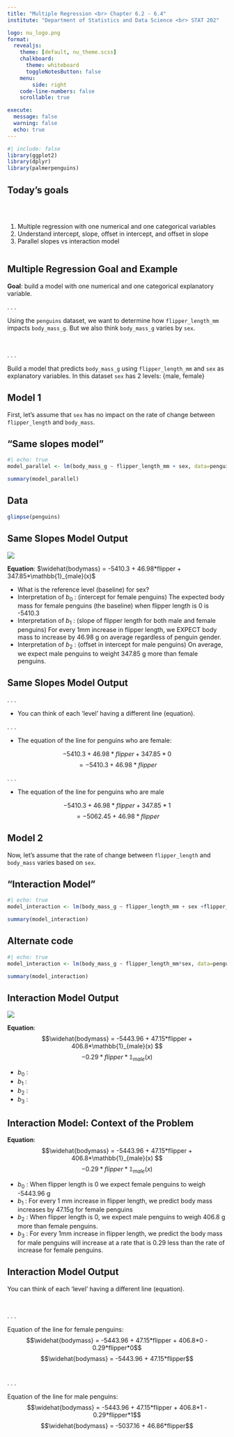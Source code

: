 ```yaml
---
title: "Multiple Regression <br> Chapter 6.2 - 6.4"
institute: "Department of Statistics and Data Science <br> STAT 202"

logo: nu_logo.png
format: 
  revealjs:
    theme: [default, nu_theme.scss]
    chalkboard:
      theme: whiteboard
      toggleNotesButton: false
    menu:
        side: right
    code-line-numbers: false
    scrollable: true

execute:
  message: false
  warning: false
  echo: true
---
```


```r
#| include: false
library(ggplot2)
library(dplyr)
library(palmerpenguins)
```

## Today's goals {background-image="images_horst/comics/correlation.png" background-size="400px" background-opacity="50%" background-position="85% 50%"}

<br/>

::: columns
::: {.column width="60%"}
1.  Multiple regression with one numerical and one categorical variables
2.  Understand intercept, slope, offset in intercept, and offset in slope
3.  Parallel slopes vs interaction model
:::
:::

## Multiple Regression Goal and Example

**Goal**: build a model with one numerical and one categorical explanatory variable.

. . .

Using the `penguins` dataset, we want to determine how `flipper_length_mm` impacts `body_mass_g`. But we also think `body_mass_g` varies by `sex`.

<br>

. . .

Build a model that predicts `body_mass_g` using `flipper_length_mm` and `sex` as explanatory variables. In this dataset `sex` has 2 levels: {male, female}

## Model 1

First, let's assume that `sex` has no impact on the rate of change between `flipper_length` and `body_mass`.

::: panel-tabset
## "Same slopes model"

```r
#| echo: true
model_parallel <- lm(body_mass_g ~ flipper_length_mm + sex, data=penguins)

summary(model_parallel)
```

## Data

```r
glimpse(penguins)
```
:::

## Same Slopes Model Output

::: {.absolute top="0%" left="90%" width="100"}
![](images_lecture/participate_icon.png)
:::

**Equation**: $\widehat{bodymass} = -5410.3 + 46.98*flipper + 347.85*\mathbb{1}_{male}(x)$

::: incremental
-   What is the reference level (baseline) for sex?
-   Interpretation of $b_0$ : (intercept for female penguins) The expected body mass for female penguins (the baseline) when flipper length is 0 is -5410.3
-   Interpretation of $b_1$ : (slope of flipper length for both male and female penguins) For every 1mm increase in flipper length, we EXPECT body mass to increase by 46.98 g on average regardless of penguin gender.
-   Interpretation of $b_2$ : (offset in intercept for male penguins) On average, we expect male penguins to weight 347.85 g more than female penguins.
:::

## Same Slopes Model Output

. . .

-   You can think of each 'level' having a different line (equation).

. . .

-   The equation of the line for penguins who are female:

$$-5410.3 + 46.98*flipper + 347.85*0$$ $$ = -5410.3 + 46.98*flipper$$

. . .

-   The equation of the line for penguins who are male

$$-5410.3 + 46.98*flipper + 347.85*1$$ $$ = -5062.45 + 46.98*flipper$$

## Model 2

Now, let's assume that the rate of change between `flipper_length` and `body_mass` varies based on `sex`.

::: panel-tabset
## "Interaction Model"

```r
#| echo: true
model_interaction <- lm(body_mass_g ~ flipper_length_mm + sex +flipper_length_mm*sex, data=penguins)

summary(model_interaction)
```

## Alternate code

```r
#| echo: true
model_interaction <- lm(body_mass_g ~ flipper_length_mm*sex, data=penguins)

summary(model_interaction)
```
:::

## Interaction Model Output {auto-animate="true"}

::: {.absolute top="0%" left="90%" width="100"}
![](images_lecture/participate_icon.png)
:::

**Equation**: $$\widehat{bodymass} = -5443.96 + 47.15*flipper + 406.8*\mathbb{1}_{male}(x) $$ $$- 0.29*flipper*\mathbb{1}_{male}(x)$$

-   $b_0$ :
-   $b_1$ :
-   $b_2$ :
-   $b_3$ :


## Interaction Model: Context of the Problem

**Equation**: $$\widehat{bodymass} = -5443.96 + 47.15*flipper + 406.8*\mathbb{1}_{male}(x) $$ $$- 0.29*flipper*\mathbb{1}_{male}(x)$$

-   $b_0$ : When flipper length is 0 we expect female penguins to weigh -5443.96 g
-   $b_1$ : For every 1 mm increase in flipper length, we predict body mass increases by 47.15g for female penguins
-   $b_2$ : When flipper length is 0, we expect male penguins to weigh 406.8 g more than female penguins.
-   $b_3$ : For every 1mm increase in flipper length, we predict the body mass for male penguins will increase at a rate that is 0.29 less than the rate of increase for female penguins.

## Interaction Model Output

You can think of each 'level' having a different line (equation).

<br>

. . .

Equation of the line for female penguins: $$\widehat{bodymass} = -5443.96 + 47.15*flipper + 406.8*0 - 0.29*flipper*0$$ $$\widehat{bodymass} = -5443.96 + 47.15*flipper$$ <br>

. . .

Equation of the line for male penguins: $$\widehat{bodymass} = -5443.96 + 47.15*flipper + 406.8*1 - 0.29*flipper*1$$ $$\widehat{bodymass} = -5037.16 + 46.86*flipper$$
